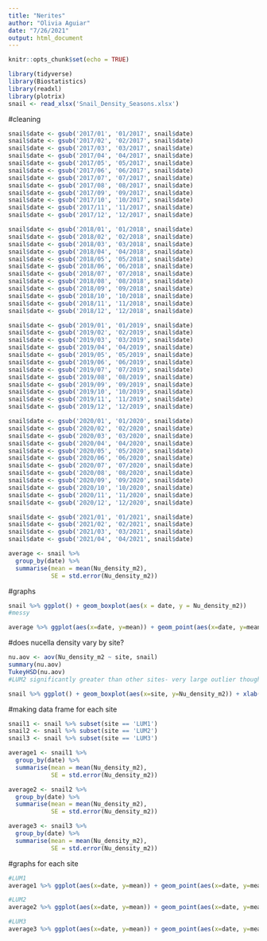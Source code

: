 ```yaml
---
title: "Nerites"
author: "Olivia Aguiar"
date: "7/26/2021"
output: html_document
---
```


```r
knitr::opts_chunk$set(echo = TRUE)
```

```r
library(tidyverse)
library(Biostatistics)
library(readxl)
library(plotrix)
snail <- read_xlsx('Snail_Density_Seasons.xlsx')
```

#cleaning
```r
snail$date <- gsub('2017/01', '01/2017', snail$date)
snail$date <- gsub('2017/02', '02/2017', snail$date)
snail$date <- gsub('2017/03', '03/2017', snail$date)
snail$date <- gsub('2017/04', '04/2017', snail$date)
snail$date <- gsub('2017/05', '05/2017', snail$date)
snail$date <- gsub('2017/06', '06/2017', snail$date)
snail$date <- gsub('2017/07', '07/2017', snail$date)
snail$date <- gsub('2017/08', '08/2017', snail$date)
snail$date <- gsub('2017/09', '09/2017', snail$date)
snail$date <- gsub('2017/10', '10/2017', snail$date)
snail$date <- gsub('2017/11', '11/2017', snail$date)
snail$date <- gsub('2017/12', '12/2017', snail$date)

snail$date <- gsub('2018/01', '01/2018', snail$date)
snail$date <- gsub('2018/02', '02/2018', snail$date)
snail$date <- gsub('2018/03', '03/2018', snail$date)
snail$date <- gsub('2018/04', '04/2018', snail$date)
snail$date <- gsub('2018/05', '05/2018', snail$date)
snail$date <- gsub('2018/06', '06/2018', snail$date)
snail$date <- gsub('2018/07', '07/2018', snail$date)
snail$date <- gsub('2018/08', '08/2018', snail$date)
snail$date <- gsub('2018/09', '09/2018', snail$date)
snail$date <- gsub('2018/10', '10/2018', snail$date)
snail$date <- gsub('2018/11', '11/2018', snail$date)
snail$date <- gsub('2018/12', '12/2018', snail$date)

snail$date <- gsub('2019/01', '01/2019', snail$date)
snail$date <- gsub('2019/02', '02/2019', snail$date)
snail$date <- gsub('2019/03', '03/2019', snail$date)
snail$date <- gsub('2019/04', '04/2019', snail$date)
snail$date <- gsub('2019/05', '05/2019', snail$date)
snail$date <- gsub('2019/06', '06/2019', snail$date)
snail$date <- gsub('2019/07', '07/2019', snail$date)
snail$date <- gsub('2019/08', '08/2019', snail$date)
snail$date <- gsub('2019/09', '09/2019', snail$date)
snail$date <- gsub('2019/10', '10/2019', snail$date)
snail$date <- gsub('2019/11', '11/2019', snail$date)
snail$date <- gsub('2019/12', '12/2019', snail$date)

snail$date <- gsub('2020/01', '01/2020', snail$date)
snail$date <- gsub('2020/02', '02/2020', snail$date)
snail$date <- gsub('2020/03', '03/2020', snail$date)
snail$date <- gsub('2020/04', '04/2020', snail$date)
snail$date <- gsub('2020/05', '05/2020', snail$date)
snail$date <- gsub('2020/06', '06/2020', snail$date)
snail$date <- gsub('2020/07', '07/2020', snail$date)
snail$date <- gsub('2020/08', '08/2020', snail$date)
snail$date <- gsub('2020/09', '09/2020', snail$date)
snail$date <- gsub('2020/10', '10/2020', snail$date)
snail$date <- gsub('2020/11', '11/2020', snail$date)
snail$date <- gsub('2020/12', '12/2020', snail$date)

snail$date <- gsub('2021/01', '01/2021', snail$date)
snail$date <- gsub('2021/02', '02/2021', snail$date)
snail$date <- gsub('2021/03', '03/2021', snail$date)
snail$date <- gsub('2021/04', '04/2021', snail$date)
```

```r
average <- snail %>% 
  group_by(date) %>% 
  summarise(mean = mean(Nu_density_m2),
            SE = std.error(Nu_density_m2))
```

#graphs
```r
snail %>% ggplot() + geom_boxplot(aes(x = date, y = Nu_density_m2))
#messy

average %>% ggplot(aes(x=date, y=mean)) + geom_point(aes(x=date, y=mean)) + geom_errorbar(aes(ymin = mean-SE, ymax = mean+SE)) + xlab('Date') + ylab('Nerite Density') + theme(axis.text.x = element_text(size = 7, angle = 45), axis.ticks = element_blank()) + scale_x_discrete(limits = c('01/2017', '02/2017', '03/2017', '04/2017', '05/2017', '06/2017', '07/2017', '08/2017', '09/2017', '10/2017', '11/2017', '12/2017', '01/2018', '02/2018', '03/2018', '04/2018', '05/2018', '06/2018', '07/2018', '08/2018', '09/2018', '10/2018', '11/2018', '12/2018', '01/2019', '02/2019', '03/2019', '04/2019', '05/2019', '06/2019', '07/2019', '08/2019', '09/2019', '10/2019', '11/2019', '12/2019', '01/2020', '02/2020', '03/2020', '04/2020', '05/2020', '06/2020', '07/2020', '08/2020', '09/2020', '10/2020', '11/2020', '12/2020', '01/2021', '02/2021', '03/2021', '04/2021'))
```

#does nucella density vary by site?
```r
nu.aov <- aov(Nu_density_m2 ~ site, snail)
summary(nu.aov)
TukeyHSD(nu.aov)
#LUM2 significantly greater than other sites- very large outlier though

snail %>% ggplot() + geom_boxplot(aes(x=site, y=Nu_density_m2)) + xlab('Site') + ylab('Nerite Density')
```

#making data frame for each site
```r
snail1 <- snail %>% subset(site == 'LUM1')
snail2 <- snail %>% subset(site == 'LUM2')
snail3 <- snail %>% subset(site == 'LUM3')

average1 <- snail1 %>% 
  group_by(date) %>% 
  summarise(mean = mean(Nu_density_m2),
            SE = std.error(Nu_density_m2))

average2 <- snail2 %>% 
  group_by(date) %>% 
  summarise(mean = mean(Nu_density_m2),
            SE = std.error(Nu_density_m2))

average3 <- snail3 %>% 
  group_by(date) %>% 
  summarise(mean = mean(Nu_density_m2),
            SE = std.error(Nu_density_m2))
```

#graphs for each site
```r
#LUM1
average1 %>% ggplot(aes(x=date, y=mean)) + geom_point(aes(x=date, y=mean)) + geom_errorbar(aes(ymin = mean-SE, ymax = mean+SE)) + xlab('Date') + ylab('Nerite Density') + theme(axis.text.x = element_text(size = 7, angle = 45), axis.ticks = element_blank()) + ggtitle('LUM1') + scale_x_discrete(limits = c('01/2017', '02/2017', '03/2017', '04/2017', '05/2017', '06/2017', '07/2017', '08/2017', '09/2017', '10/2017', '11/2017', '12/2017', '01/2018', '02/2018', '03/2018', '04/2018', '05/2018', '06/2018', '07/2018', '08/2018', '09/2018', '10/2018', '11/2018', '12/2018', '01/2019', '02/2019', '03/2019', '04/2019', '05/2019', '06/2019', '07/2019', '08/2019', '09/2019', '10/2019', '11/2019', '12/2019', '01/2020', '02/2020', '03/2020', '04/2020', '05/2020', '06/2020', '07/2020', '08/2020', '09/2020', '10/2020', '11/2020', '12/2020', '01/2021', '02/2021', '03/2021', '04/2021'))

#LUM2
average2 %>% ggplot(aes(x=date, y=mean)) + geom_point(aes(x=date, y=mean)) + geom_errorbar(aes(ymin = mean-SE, ymax = mean+SE)) + xlab('Date') + ylab('Nerite Density') + theme(axis.text.x = element_text(size = 7, angle = 45), axis.ticks = element_blank()) + ggtitle('LUM2') + scale_x_discrete(limits = c('01/2017', '02/2017', '03/2017', '04/2017', '05/2017', '06/2017', '07/2017', '08/2017', '09/2017', '10/2017', '11/2017', '12/2017', '01/2018', '02/2018', '03/2018', '04/2018', '05/2018', '06/2018', '07/2018', '08/2018', '09/2018', '10/2018', '11/2018', '12/2018', '01/2019', '02/2019', '03/2019', '04/2019', '05/2019', '06/2019', '07/2019', '08/2019', '09/2019', '10/2019', '11/2019', '12/2019', '01/2020', '02/2020', '03/2020', '04/2020', '05/2020', '06/2020', '07/2020', '08/2020', '09/2020', '10/2020', '11/2020', '12/2020', '01/2021', '02/2021', '03/2021', '04/2021'))

#LUM3
average3 %>% ggplot(aes(x=date, y=mean)) + geom_point(aes(x=date, y=mean)) + geom_errorbar(aes(ymin = mean-SE, ymax = mean+SE)) + xlab('Date') + ylab('Nerite Density') + theme(axis.text.x = element_text(size = 7, angle = 45), axis.ticks = element_blank()) + ggtitle('LUM3') + scale_x_discrete(limits = c('01/2017', '02/2017', '03/2017', '04/2017', '05/2017', '06/2017', '07/2017', '08/2017', '09/2017', '10/2017', '11/2017', '12/2017', '01/2018', '02/2018', '03/2018', '04/2018', '05/2018', '06/2018', '07/2018', '08/2018', '09/2018', '10/2018', '11/2018', '12/2018', '01/2019', '02/2019', '03/2019', '04/2019', '05/2019', '06/2019', '07/2019', '08/2019', '09/2019', '10/2019', '11/2019', '12/2019', '01/2020', '02/2020', '03/2020', '04/2020', '05/2020', '06/2020', '07/2020', '08/2020', '09/2020', '10/2020', '11/2020', '12/2020', '01/2021', '02/2021', '03/2021', '04/2021'))
```

